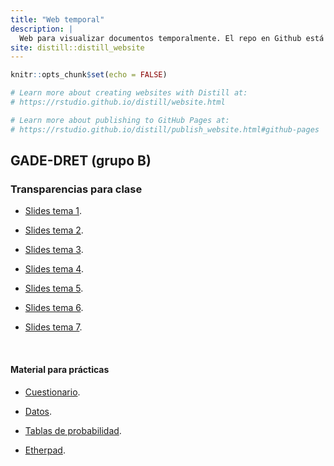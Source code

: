 ```yaml
---
title: "Web temporal"
description: |
  Web para visualizar documentos temporalmente. El repo en Github está [aquí](https://github.com/perezp44/web.temporal).
site: distill::distill_website
---
```


```r
knitr::opts_chunk$set(echo = FALSE)

# Learn more about creating websites with Distill at:
# https://rstudio.github.io/distill/website.html

# Learn more about publishing to GitHub Pages at:
# https://rstudio.github.io/distill/publish_website.html#github-pages

```


##  GADE-DRET (grupo B)

### Transparencias para clase

- [Slides tema 1](./econometria_gadedret/slides_tema_1.html){target="_blank"}.

- [Slides tema 2](./econometria_gadedret/slides_tema_2.html){target="_blank"}.

- [Slides tema 3](./econometria_gadedret/slides_tema_3.html){target="_blank"}.

- [Slides tema 4](./econometria_gadedret/slides_tema_4.html){target="_blank"}.

- [Slides tema 5](./econometria_gadedret/slides_tema_5.html){target="_blank"}.

- [Slides tema 6](./econometria_gadedret/tema_06.pdf){target="_blank"}.

- [Slides tema 7](./econometria_gadedret/slides_tema_7.html){target="_blank"}.

<br>

#### Material para prácticas

- [Cuestionario](./econometria_gadedret/cuestionario_practicas.html){target="_blank"}.

- [Datos](./econometria_gadedret/datos.zip){target="_blank"}.

- [Tablas de probabilidad](./econometria_gadedret/tablas_probabilidad.pdf){target="_blank"}.


- [Etherpad](https://etherpad.wikimedia.org/p/curso_intro_DS_UV){target="_blank"}.